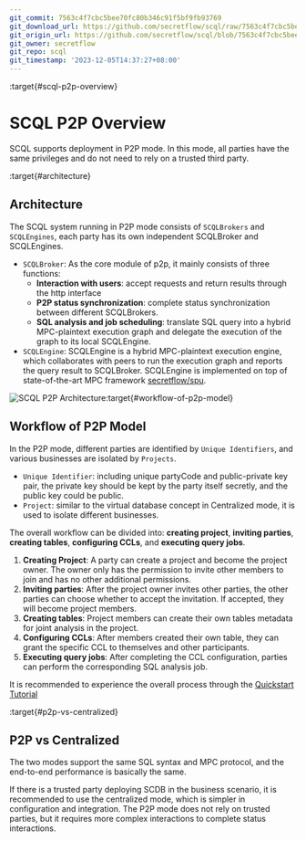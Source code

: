 ```yaml
---
git_commit: 7563c4f7cbc5bee70fc80b346c91f5bf9fb93769
git_download_url: https://github.com/secretflow/scql/raw/7563c4f7cbc5bee70fc80b346c91f5bf9fb93769/docs/topics/system/intro-p2p.rst
git_origin_url: https://github.com/secretflow/scql/blob/7563c4f7cbc5bee70fc80b346c91f5bf9fb93769/docs/topics/system/intro-p2p.rst
git_owner: secretflow
git_repo: scql
git_timestamp: '2023-12-05T14:37:27+08:00'
---
```


:target{#scql-p2p-overview}

# SCQL P2P Overview

SCQL supports deployment in P2P mode. In this mode, all parties have the same privileges and do not need to rely on a trusted third party.

:target{#architecture}

## Architecture

The SCQL system running in P2P mode consists of `SCQLBrokers` and `SCQLEngines`, each party has its own independent SCQLBroker and SCQLEngines.

- `SCQLBroker`: As the core module of p2p, it mainly consists of three functions:
  - <strong>Interaction with users</strong>: accept requests and return results through the http interface
  - <strong>P2P status synchronization</strong>: complete status synchronization between different SCQLBrokers.
  - <strong>SQL analysis and job scheduling</strong>: translate SQL query into a hybrid MPC-plaintext execution graph and delegate the execution of the graph to its local SCQLEngine.
- `SCQLEngine`: SCQLEngine is a hybrid MPC-plaintext execution engine, which collaborates with peers to run the execution graph and reports the query result to SCQLBroker. SCQLEngine is implemented on top of state-of-the-art MPC framework [secretflow/spu](https://github.com/secretflow/spu).

![SCQL P2P Architecture](../../_assets/scql_p2p_architecture.png):target{#workflow-of-p2p-model}

## Workflow of P2P Model

In the P2P mode, different parties are identified by `Unique Identifiers`, and various businesses are isolated by `Projects`.

- `Unique Identifier`: including unique partyCode and public-private key pair, the private key should be kept by the party itself secretly, and the public key could be public.
- `Project`: similar to the virtual database concept in Centralized mode, it is used to isolate different businesses.

The overall workflow can be divided into: <strong>creating project</strong>, <strong>inviting parties</strong>, <strong>creating tables</strong>, <strong>configuring CCLs</strong>, and <strong>executing query jobs</strong>.

1. <strong>Creating Project</strong>: A party can create a project and become the project owner. The owner only has the permission to invite other members to join and has no other additional permissions.
2. <strong>Inviting parties</strong>: After the project owner invites other parties, the other parties can choose whether to accept the invitation. If accepted, they will become project members.
3. <strong>Creating tables</strong>: Project members can create their own tables metadata for joint analysis in the project.
4. <strong>Configuring CCLs</strong>: After members created their own table, they can grant the specific CCL to themselves and other participants.
5. <strong>Executing query jobs</strong>: After completing the CCL configuration, parties can perform the corresponding SQL analysis job.

It is recommended to experience the overall process through the [Quickstart Tutorial](../../intro/p2p-tutorial.mdx)

:target{#p2p-vs-centralized}

## P2P vs Centralized

The two modes support the same SQL syntax and MPC protocol, and the end-to-end performance is basically the same.

If there is a trusted party deploying SCDB in the business scenario, it is recommended to use the centralized mode, which is simpler in configuration and integration.
The P2P mode does not rely on trusted parties, but it requires more complex interactions to complete status interactions.
